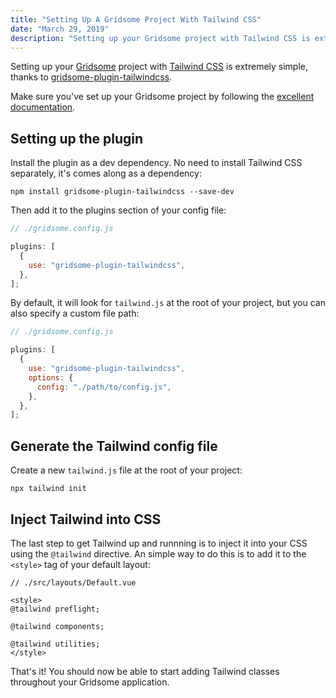 ```yaml
---
title: "Setting Up A Gridsome Project With Tailwind CSS"
date: "March 29, 2019"
description: "Setting up your Gridsome project with Tailwind CSS is extremely simple, thanks to gridsome-plugin-tailwindcss."
---
```


Setting up your [Gridsome](https://gridsome.org/) project with [Tailwind CSS](https://tailwindcss.com) is extremely simple, thanks to [gridsome-plugin-tailwindcss](https://gridsome.org/plugins/gridsome-plugin-tailwindcss).

Make sure you've set up your Gridsome project by following the [excellent documentation](https://gridsome.org/docs/).

## Setting up the plugin

Install the plugin as a dev dependency. No need to install Tailwind CSS separately, it's comes along as a dependency:

```
npm install gridsome-plugin-tailwindcss --save-dev
```

Then add it to the plugins section of your config file:

```js
// ./gridsome.config.js

plugins: [
  {
    use: "gridsome-plugin-tailwindcss",
  },
];
```

By default, it will look for `tailwind.js` at the root of your project, but you can also specify a custom file path:

```js
// ./gridsome.config.js

plugins: [
  {
    use: "gridsome-plugin-tailwindcss",
    options: {
      config: "./path/to/config.js",
    },
  },
];
```

## Generate the Tailwind config file

Create a new `tailwind.js` file at the root of your project:

```
npx tailwind init
```

## Inject Tailwind into CSS

The last step to get Tailwind up and runnning is to inject it into your CSS using the `@tailwind` directive. An simple way to do this is to add it to the `<style>` tag of your default layout:

```
// ./src/layouts/Default.vue

<style>
@tailwind preflight;

@tailwind components;

@tailwind utilities;
</style>
```

That's it! You should now be able to start adding Tailwind classes throughout your Gridsome application.
